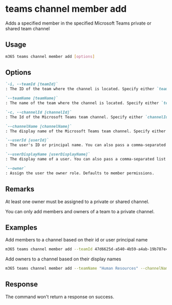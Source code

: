 
# teams channel member add

Adds a specified member in the specified Microsoft Teams private or shared team channel

## Usage

```sh
m365 teams channel member add [options]
```

## Options

```md definition-list
`-i, --teamId [teamId]`
: The ID of the team where the channel is located. Specify either `teamId` or `teamName`, but not both.

`--teamName [teamName]`
: The name of the team where the channel is located. Specify either `teamId` or `teamName`, but not both.

`-c, --channelId [channelId]`
: The Id of the Microsoft Teams team channel. Specify either `channelId` or `channelName`, but not both.

`--channelName [channelName]`
: The display name of the Microsoft Teams team channel. Specify either `channelId` or `channelName`, but not both.

`--userId [userId]`
: The user's ID or principal name. You can also pass a comma-separated list of userIds.

`--userDisplayName [userDisplayName]`
: The display name of a user. You can also pass a comma-separated list of display names.

`--owner`
: Assign the user the owner role. Defaults to member permissions.
```

<Global />

## Remarks

At least one owner must be assigned to a private or shared channel.

You can only add members and owners of a team to a private channel.

## Examples

Add members to a channel based on their id or user principal name

```sh
m365 teams channel member add --teamId 47d6625d-a540-4b59-a4ab-19b787e40593 --channelId 19:586a8b9e36c4479bbbd378e439a96df2@thread.skype --userId "85a50aa1-e5b8-48ac-b8ce-8e338033c366,john.doe@contoso.com"
```

Add owners to a channel based on their display names

```sh
m365 teams channel member add --teamName "Human Resources" --channelName "Private Channel" --userDisplayName "Anne Matthews,John Doe" --owner
```

## Response

The command won't return a response on success.
